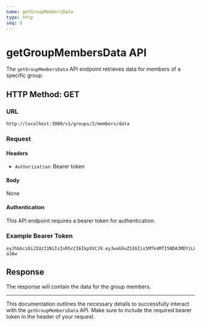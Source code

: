 ```yaml
---
name: getGroupMembersData
type: http
seq: 6
---
```


# getGroupMembersData API

The `getGroupMembersData` API endpoint retrieves data for members of a specific group.

## HTTP Method: GET

### URL
`http://localhost:3000/v1/groups/2/members/data`

### Request

#### Headers
- `Authorization`: Bearer token

#### Body
None

#### Authentication
This API endpoint requires a bearer token for authentication.

### Example Bearer Token
```plaintext
eyJhbGciOiJIUzI1NiIsInR5cCI6IkpXVCJ9.eyJwaG9uZSI6Iis5MTk4MTI5NDA3MDYiLCJ1aWQiOiI1Z2VhcGdhcHhzIn0.yNyKfoOQouzSNDwp_5rJ9CAEMVJo5uqueJHNpG-a3Aw
```

## Response

The response will contain the data for the group members.

---

This documentation outlines the necessary details to successfully interact with the `getGroupMembersData` API. Make sure to include the required bearer token in the header of your request.